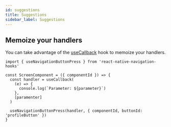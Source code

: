 ```yaml
---
id: suggestions
title: Suggestions
sidebar_label: Suggestions
---
```


## Memoize your handlers

You can take advantage of the [useCallback](https://reactjs.org/docs/hooks-reference.html#usecallback) hook to memoize your handlers.

```tsx
import { useNavigationButtonPress } from 'react-native-navigation-hooks'

const ScreenComponent = ({ componentId }) => {
  const handler = useCallback(
    (e) => {
      console.log(`Parameter: ${parameter}`)
    },
    [paramenter]
  )

  useNavigationButtonPress(handler, { componentId, buttonId: 'profileButton' })
}
```
